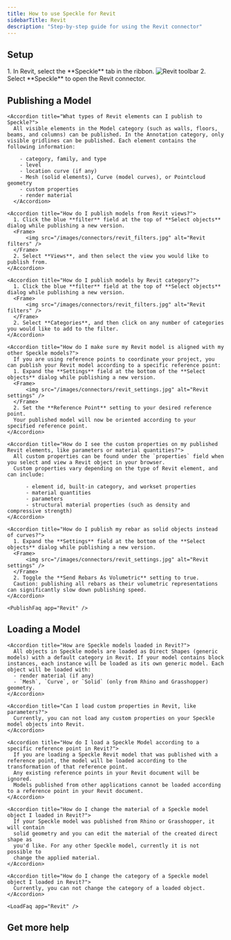 ```yaml
---
title: How to use Speckle for Revit
sidebarTitle: Revit
description: "Step-by-step guide for using the Revit connector"
---
```



<Versions
  app="Revit"
  versions="2022, 2023, 2024, 2025 & 🆕2026"
  os="Windows"
/>

## Setup

<Steps>
    <Setup app="Revit" />
    <Step title="Open the Revit connector">
        1. In Revit, select the **Speckle** tab in the ribbon.
        <Frame>
        <img src="/images/connectors/revit_toolbar.jpg" alt="Revit toolbar" />
        </Frame>
        2. Select **Speckle** to open the Revit connector.
        <Login app="Revit" />
    </Step>
</Steps>

<AccordionGroup>
    <SetupFaq app="Revit" />
</AccordionGroup>

## Publishing a Model

<Publish app="Revit" />

<AccordionGroup>

    <Accordion title="What types of Revit elements can I publish to Speckle?">
      All visible elements in the Model category (such as walls, floors, beams, and columns) can be published. In the Annotation category, only visible gridlines can be published. Each element contains the following information:

        - category, family, and type
        - level
        - location curve (if any)
        - Mesh (solid elements), Curve (model curves), or Pointcloud geometry
        - custom properties
        - render material
      </Accordion>

    <Accordion title="How do I publish models from Revit views?">
      1. Click the blue **filter** field at the top of **Select objects** dialog while publishing a new version.
      <Frame>
          <img src="/images/connectors/revit_filters.jpg" alt="Revit filters" />
      </Frame>
      2. Select **Views**, and then select the view you would like to publish from.
    </Accordion>

    <Accordion title="How do I publish models by Revit category?">
      1. Click the blue **filter** field at the top of **Select objects** dialog while publishing a new version.
      <Frame>
          <img src="/images/connectors/revit_filters.jpg" alt="Revit filters" />
      </Frame>
      2. Select **Categories**, and then click on any number of categories you would like to add to the filter.
    </Accordion>

    <Accordion title="How do I make sure my Revit model is aligned with my other Speckle models?">
      If you are using reference points to coordinate your project, you can publish your Revit model according to a specific reference point:
      1. Expand the **Settings** field at the bottom of the **Select objects** dialog while publishing a new version.
      <Frame>
          <img src="/images/connectors/revit_settings.jpg" alt="Revit settings" />
      </Frame>
      2. Set the **Reference Point** setting to your desired reference point.
      Your published model will now be oriented according to your specified reference point.
    </Accordion>

    <Accordion title="How do I see the custom properties on my published Revit elements, like parameters or material quantities?">
      All custom properties can be found under the `properties` field when you select and view a Revit object in your browser.
      Custom properties vary depending on the type of Revit element, and can include:

          - element id, built-in category, and workset properties
          - material quantities
          - parameters
          - structural material properties (such as density and compressive strength)
    </Accordion>

    <Accordion title="How do I publish my rebar as solid objects instead of curves?">
      1. Expand the **Settings** field at the bottom of the **Select objects** dialog while publishing a new version.
      <Frame>
          <img src="/images/connectors/revit_settings.jpg" alt="Revit settings" />
      </Frame>
      2. Toggle the **Send Rebars As Volumetric** setting to true.
      Caution: publishing all rebars as their volumetric representations can significantly slow down publishing speed. 
    </Accordion>

    <PublishFaq app="Revit" />

</AccordionGroup>    

## Loading a Model

<Load app="Revit" />

<AccordionGroup>

    <Accordion title="How are Speckle models loaded in Revit?">
      All objects in Speckle models are loaded as Direct Shapes (generic models) with a default category in Revit. If your model contains block instances, each instance will be loaded as its own generic model. Each object will be loaded with:
      - render material (if any)
      - `Mesh`, `Curve`, or `Solid` (only from Rhino and Grasshopper) geometry.
    </Accordion>

    <Accordion title="Can I load custom properties in Revit, like parameters?">
      Currently, you can not load any custom properties on your Speckle model objects into Revit.
    </Accordion>

    <Accordion title="How do I load a Speckle Model according to a specific reference point in Revit?">
      If you are loading a Speckle Revit model that was published with a reference point, the model will be loaded according to the transformation of that reference point. 
      Any existing reference points in your Revit document will be ignored. 
      Models published from other applications cannot be loaded according to a reference point in your Revit document.
    </Accordion>

    <Accordion title="How do I change the material of a Speckle model object I loaded in Revit?">
      If your Speckle model was published from Rhino or Grasshopper, it will contain
      solid geometry and you can edit the material of the created direct shape as
      you'd like. For any other Speckle model, currently it is not possible to
      change the applied material.
    </Accordion>

    <Accordion title="How do I change the category of a Speckle model object I loaded in Revit?">
      Currently, you can not change the category of a loaded object.
    </Accordion>

    <LoadFaq app="Revit" />

</AccordionGroup>

## Get more help

<Community app="Revit" />

<LearnMore />
